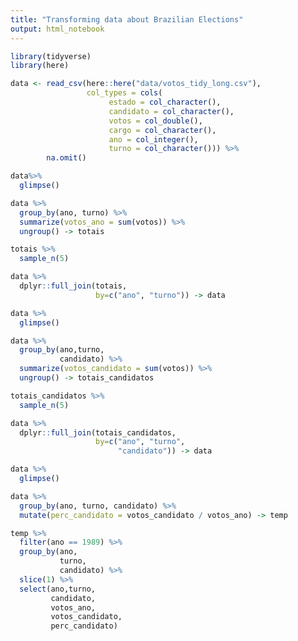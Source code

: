 ```yaml
---
title: "Transforming data about Brazilian Elections"
output: html_notebook
---
```



```r
library(tidyverse)
library(here)
```

```r
data <- read_csv(here::here("data/votos_tidy_long.csv"),
                 col_types = cols(
                      estado = col_character(),
                      candidato = col_character(),
                      votos = col_double(),
                      cargo = col_character(),
                      ano = col_integer(),
                      turno = col_character())) %>% 
        na.omit()

data%>% 
  glimpse()
```

```r
data %>%
  group_by(ano, turno) %>%
  summarize(votos_ano = sum(votos)) %>%
  ungroup() -> totais

totais %>% 
  sample_n(5)
```

```r
data %>%
  dplyr::full_join(totais, 
                   by=c("ano", "turno")) -> data

data %>%
  glimpse()
```

```r
data %>%
  group_by(ano,turno,
           candidato) %>%
  summarize(votos_candidato = sum(votos)) %>%
  ungroup() -> totais_candidatos

totais_candidatos %>% 
  sample_n(5)
```

```r
data %>%
  dplyr::full_join(totais_candidatos, 
                   by=c("ano", "turno",
                        "candidato")) -> data

data %>%
  glimpse()
```

```r
data %>%
  group_by(ano, turno, candidato) %>%
  mutate(perc_candidato = votos_candidato / votos_ano) -> temp
```

```r
temp %>%
  filter(ano == 1989) %>%
  group_by(ano,
           turno,
           candidato) %>%
  slice(1) %>%
  select(ano,turno,
         candidato,
         votos_ano,
         votos_candidato,
         perc_candidato)
```

